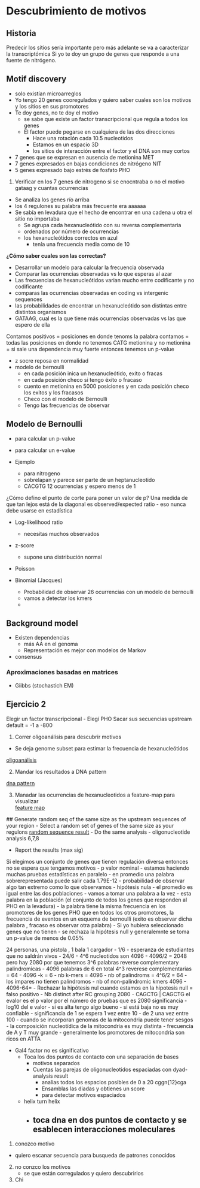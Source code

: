 # Descubrimiento de motivos

## Historia 

Predecir los sitios sería importante pero más adelante se va a caracterizar la transcriptómica 
Si yo te doy un grupo de genes que responde a una fuente de nitrógeno.

## Motif discovery 

- solo existían microarreglos 
- Yo tengo 20 genes cooregulados y quiero saber cuales son los motivos y los sitios en sus promotores 
- Te doy genes, no te doy el motivo 
  - se sabe que existe un factor transcripcional que regula a todos los genes 
  - El factor puede pegarse en cualquiera de las dos direcciones 
    - Hace una rotación cada 10.5 nucleotidos 
    - Estamos en un espacio 3D 
    - los sitios de interacción entre el factor y el DNA son muy cortos

- 7 genes que se expresan en ausencia de metionina MET
- 7 genes expresados en bajas condiciones de nitrógeno NIT
- 5 genes expresado bajo estrés de fosfato PHO

1. Verificar en los 7 genes de nitrogeno si se enocntraba o no el motivo gataag y cuantas ocurrencias 
- Se analiza los genes río arriba 
- los 4 regulones su palabra más frecuente era aaaaaa
- Se sabía en levadura que el hecho de encontrar en una cadena u otra el sitio no importaba 
  - Se agrupa cada hexanucleótido con su reversa complementaria 
  - ordenados por número de ocurrencias 
  - los hexanucleótidos correctos en azul
    - tenía una frecuencia media como de 10 

**¿Cómo saber cuales son las correctas?**

- Desarrollar un modelo para calcular la frecuencia observada 
- Comparar las ocurrencias observadas vs lo que esperas al azar 
- Las frecuencias de hexanucleótidos varian mucho entre codificante y no codificante 
- comparas las ocurrencias observadas en coding vs intergenic sequences 
- las probabilidades de encontrar un hexanucleótido son distintas entre distintos organismos 
- GATAAG, cual es la que tiene más ocurrencias observadas vs las que espero de ella 

Contamos 
positivos = posiciones en donde tenoms la palabra
contamos = todas las posiciones en donde no tenemos CATG
metionina y no metionina = si sale una dependencia muy fuerte entonces tenemos un p-value 

- z socre reposa en normalidad 
- modelo de bernoulli 
  - en cada posición inica un hexanucleótido, exito o fracas
  - en cada posición checo si tengo éxito o fracaso 
  - cuento en metionina en 5000 posiciones y en cada posición checo los exitos y los fracasos 
  - Checo con el modelo de Bernoulli 
  - Tengo las frecuencias de observar 
  
## Modelo de Bernoulli 

- para calcular un p-value
- para calcular un e-value 

- Ejemplo 
  - para nitrogeno 
  - sobrelapan y parece ser parte de un heptanucleotido 
  - CACGTG 12 ocurrencias y espero menos de 1 
  
¿Cómo defino el punto de corte para poner un valor de p?
Una medida de que tan lejos está de la diagonal es observed/expected ratio 
  - eso nunca debe usarse en estadística 

- Log-likelihood ratio 
  - necesitas muchos observados 

- z-score
  - supone una distribución normal

- Poisson 

- Binomial (Jacques)
  - Probabilidad de observar 26 ocurrencias con un modelo de bernoulli 
  - vamos a detectar los kmers
  - 

    
## Background model 

- Existen dependencias 
  - más AA en el genoma 
  - Representación es mejor con modelos de Markov 
- consensus 


### Aproximaciones basadas en matrices 

- Giibbs (stochastich EM)


## Ejercicio 2 

Elegir un factor transcripcional 
- Elegí PHO
Sacar sus secuencias upstream 
default = -1 a -800

1. Correr oligoanálisis para descubrir motivos 
- Se deja genome subset para estimar la frecuencia de hexanucleótidos

[oligoanálisis](http://rsat-tagc.univ-mrs.fr/rsat/oligo-analysis.cgi)

2. Mandar los resultados a DNA pattern

[dna pattern](http://rsat-tagc.univ-mrs.fr/rsat/dna-pattern.cgi)

3. Manadar las ocurrencias de hexanucleotidos a feature-map para visualizar  
[feature map](http://rsat-tagc.univ-mrs.fr/rsat/feature-map.cgi)


## Generate random seq of the same size as the upstream sequences of your region
- Select a random set of genes of the same size as your regulons 
[random sequence result](http://embnet.ccg.unam.mx/rsat/random-seq.cgi)
- Do the same analysis
  - oligonucleotide analysis 6,7,8 
  
- Report the results (max sig)


Si elegimos un conjunto de genes que tienen regulación diversa entonces no se espera que tengamos motivos 
- p valor nominal 
  - estamos haciendo muchas pruebas estadísticas en paralelo 
  - en promedio una palabra sobrerepresentada puede salir cada 1.79E-12
  - probabilidad de observar algo tan extremo como lo que observamos 
  - hipótesis nula 
    - el promedio es igual entre las dos poblaciones 
    - vamos a tomar una palabra a la vez 
      - esta palabra en la población (el conjunto de todos los genes que responden al PHO en la levadura)
      - la palabra tiene la misma frecuencia en los promotores de los genes PHO que en todos los otros promotores, la frecuencia de eventos en un esquema de bernoulli (exito es observar dicha palabra , fracaso es observar otra palabra) 
  - Si yo hubiera seleccionado genes que no tienen 
    - se rechaza la hipótesis null y generalemnte se toma un p-value de menos de 0.05%

24 personas, una pistola , 1 bala 1 cargador
  - 1/6 
  - esperanza de estudiantes que no saldrán vivos 
    - 24/6
    - 4^6 nucleotidos son 4096 
    - 4096/2 = 2048 pero hay 2080 por que tenemos 3^6 palabras reverse complementary palindromicas 
      - 4096 palabras de 6 en total 4^3 reverese complementarias = 64
        - 4096
        -k = 6
        - nb k-mers = 4096
        - nb of palindroms = 4^6/2 = 64
          - los impares no tienen palíndromos 
        - nb of non-palindromic kmers 4096
          - 4096-64= 
- Rechazar la hipótesis nul cuando estamos en la hipotesis null = falso positivo 
  - Nb distinct after RC grouping 2080 
  - CAGCTG | CAGCTG
  el evalor es el p valor por el número de pruebas que es 2080
  significancia -log10 del e valor 
    - si es alta tengo algo bueno 
     - si está baja no es muy confiable 
     - significancia de 1 se espera 1 vez entre 10 
     - de 2 una vez entre 100
     - cuando se incorporan genomas de la mitocondria puede tener sesgos 
     - la composición nucleotídica de la mitocondria es muy distinta
      - frecuencia de A y T muy grande 
        - generalmente los promotores de mitocondria son ricos en ATTA

- Gal4 factor no es significativo 
  - Toca los dos puntos de contacto con una separación de bases 
    - motivos separados 
    - Cuentas las parejas de oligonucleotidos espaciadas con dyad-analysis result 
      - analias todos los espacios posibles de 0 a 20 
      cggn{12}cga
      - Ensamblas las diadas y obtienes un score 
      - para detectar motivos espaciados 
    
  - helix turn helix 
    - toca dna en dos puntos de contacto y se esablecen interacciones moleculares 
      - 
1. conozco motivo 
  - quiero escanar secuencia para busqueda de patrones conocidos 
2. no conzco los motivos 
    - se que están corregulados y quiero descubrirlos 
3. Chi   
      
